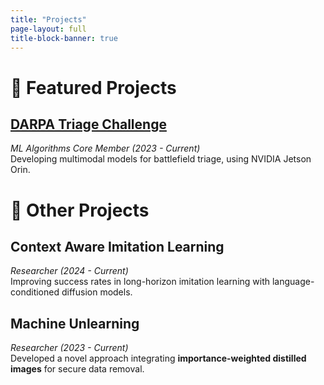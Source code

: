 ```yaml
---
title: "Projects"
page-layout: full
title-block-banner: true
---
```


# 🔬 Featured Projects

## [DARPA Triage Challenge](darpa.qmd)
*ML Algorithms Core Member (2023 - Current)*  
Developing multimodal models for battlefield triage, using NVIDIA Jetson Orin.

# 🔬 Other Projects

## Context Aware Imitation Learning
*Researcher (2024 - Current)*  
Improving success rates in long-horizon imitation learning with language-conditioned diffusion models.

## Machine Unlearning
*Researcher (2023 - Current)*  
Developed a novel approach integrating **importance-weighted distilled images** for secure data removal.

<!-- [See More →](research.qmd) -->